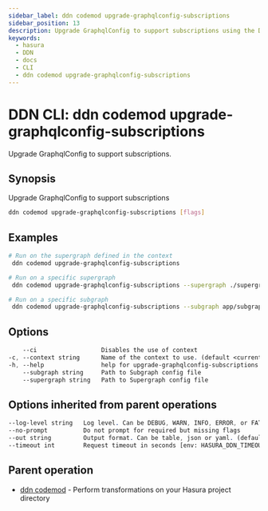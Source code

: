 ```yaml
---
sidebar_label: ddn codemod upgrade-graphqlconfig-subscriptions
sidebar_position: 13
description: Upgrade GraphqlConfig to support subscriptions using the DDN CLI
keywords:
  - hasura
  - DDN
  - docs
  - CLI
  - ddn codemod upgrade-graphqlconfig-subscriptions
---
```


# DDN CLI: ddn codemod upgrade-graphqlconfig-subscriptions

Upgrade GraphqlConfig to support subscriptions.

## Synopsis

Upgrade GraphqlConfig to support subscriptions

```bash
ddn codemod upgrade-graphqlconfig-subscriptions [flags]
```

## Examples

```bash
# Run on the supergraph defined in the context
 ddn codemod upgrade-graphqlconfig-subscriptions

# Run on a specific supergraph
 ddn codemod upgrade-graphqlconfig-subscriptions --supergraph ./supergraph.cloud.yaml

# Run on a specific subgraph
 ddn codemod upgrade-graphqlconfig-subscriptions --subgraph app/subgraph.yaml
```

## Options

```sass
    --ci                  Disables the use of context
-c, --context string      Name of the context to use. (default <current_context>)
-h, --help                help for upgrade-graphqlconfig-subscriptions
    --subgraph string     Path to Subgraph config file
    --supergraph string   Path to Supergraph config file
```

## Options inherited from parent operations

```sass
--log-level string   Log level. Can be DEBUG, WARN, INFO, ERROR, or FATAL. (default "INFO")
--no-prompt          Do not prompt for required but missing flags
--out string         Output format. Can be table, json or yaml. (default "table")
--timeout int        Request timeout in seconds [env: HASURA_DDN_TIMEOUT] (default 100)
```

## Parent operation

- [ddn codemod](/cli/commands/ddn_codemod) - Perform transformations on your Hasura project directory
